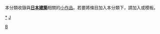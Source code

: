 {{Catnav|頁面分類|艺术|建筑|各國建築|日本建築}}
{{hiddencat}}
{{WPSS-cat}}
本分類收錄與'''[[日本建築|日本建築]]'''相關的[[Wikipedia:小作品|小作品]]。若要將條目加入本分類下，請加入'''{{tl|Japanese building-stub}}'''或'''{{tl|日本建築小作品}}'''模板。

[[category:日本建築|*]]
[[category:建築小作品|J]]
[[Category:日本小作品|B]]